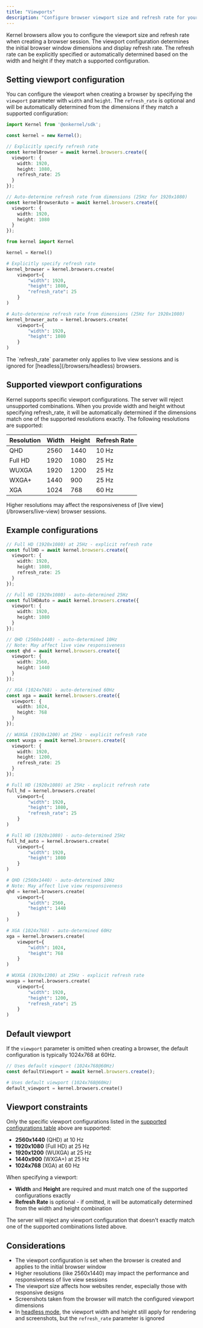 ```yaml
---
title: "Viewports"
description: "Configure browser viewport size and refresh rate for your automations"
---
```


Kernel browsers allow you to configure the viewport size and refresh rate when creating a browser session. The viewport configuration determines the initial browser window dimensions and display refresh rate. The refresh rate can be explicitly specified or automatically determined based on the width and height if they match a supported configuration.

## Setting viewport configuration

You can configure the viewport when creating a browser by specifying the `viewport` parameter with `width` and `height`. The `refresh_rate` is optional and will be automatically determined from the dimensions if they match a supported configuration:

<CodeGroup>

```typescript Typescript/Javascript
import Kernel from '@onkernel/sdk';

const kernel = new Kernel();

// Explicitly specify refresh rate
const kernelBrowser = await kernel.browsers.create({
  viewport: {
    width: 1920,
    height: 1080,
    refresh_rate: 25
  }
});

// Auto-determine refresh rate from dimensions (25Hz for 1920x1080)
const kernelBrowserAuto = await kernel.browsers.create({
  viewport: {
    width: 1920,
    height: 1080
  }
});
```

```python Python
from kernel import Kernel

kernel = Kernel()

# Explicitly specify refresh rate
kernel_browser = kernel.browsers.create(
    viewport={
        "width": 1920,
        "height": 1080,
        "refresh_rate": 25
    }
)

# Auto-determine refresh rate from dimensions (25Hz for 1920x1080)
kernel_browser_auto = kernel.browsers.create(
    viewport={
        "width": 1920,
        "height": 1080
    }
)
```

</CodeGroup>

<Note>
The `refresh_rate` parameter only applies to live view sessions and is ignored for [headless](/browsers/headless) browsers.
</Note>

## Supported viewport configurations

Kernel supports specific viewport configurations. The server will reject unsupported combinations. When you provide width and height without specifying refresh_rate, it will be automatically determined if the dimensions match one of the supported resolutions exactly. The following resolutions are supported:

| Resolution | Width | Height | Refresh Rate |
|------------|-------|--------|--------------|
| QHD | 2560 | 1440 | 10 Hz |
| Full HD | 1920 | 1080 | 25 Hz |
| WUXGA | 1920 | 1200 | 25 Hz |
| WXGA+ | 1440 | 900 | 25 Hz |
| XGA | 1024 | 768 | 60 Hz |

<Warning>
Higher resolutions may affect the responsiveness of [live view](/browsers/live-view) browser sessions.
</Warning>

## Example configurations

<CodeGroup>

```typescript Typescript/Javascript
// Full HD (1920x1080) at 25Hz - explicit refresh rate
const fullHD = await kernel.browsers.create({
  viewport: {
    width: 1920,
    height: 1080,
    refresh_rate: 25
  }
});

// Full HD (1920x1080) - auto-determined 25Hz
const fullHDAuto = await kernel.browsers.create({
  viewport: {
    width: 1920,
    height: 1080
  }
});

// QHD (2560x1440) - auto-determined 10Hz
// Note: May affect live view responsiveness
const qhd = await kernel.browsers.create({
  viewport: {
    width: 2560,
    height: 1440
  }
});

// XGA (1024x768) - auto-determined 60Hz
const xga = await kernel.browsers.create({
  viewport: {
    width: 1024,
    height: 768
  }
});

// WUXGA (1920x1200) at 25Hz - explicit refresh rate
const wuxga = await kernel.browsers.create({
  viewport: {
    width: 1920,
    height: 1200,
    refresh_rate: 25
  }
});
```

```python Python
# Full HD (1920x1080) at 25Hz - explicit refresh rate
full_hd = kernel.browsers.create(
    viewport={
        "width": 1920,
        "height": 1080,
        "refresh_rate": 25
    }
)

# Full HD (1920x1080) - auto-determined 25Hz
full_hd_auto = kernel.browsers.create(
    viewport={
        "width": 1920,
        "height": 1080
    }
)

# QHD (2560x1440) - auto-determined 10Hz
# Note: May affect live view responsiveness
qhd = kernel.browsers.create(
    viewport={
        "width": 2560,
        "height": 1440
    }
)

# XGA (1024x768) - auto-determined 60Hz
xga = kernel.browsers.create(
    viewport={
        "width": 1024,
        "height": 768
    }
)

# WUXGA (1920x1200) at 25Hz - explicit refresh rate
wuxga = kernel.browsers.create(
    viewport={
        "width": 1920,
        "height": 1200,
        "refresh_rate": 25
    }
)
```

</CodeGroup>

## Default viewport

If the `viewport` parameter is omitted when creating a browser, the default configuration is typically 1024x768 at 60Hz.

<CodeGroup>

```typescript Typescript/Javascript
// Uses default viewport (1024x768@60Hz)
const defaultViewport = await kernel.browsers.create();
```

```python Python
# Uses default viewport (1024x768@60Hz)
default_viewport = kernel.browsers.create()
```

</CodeGroup>

## Viewport constraints

Only the specific viewport configurations listed in the [supported configurations table](#supported-viewport-configurations) above are supported:
- **2560x1440** (QHD) at 10 Hz
- **1920x1080** (Full HD) at 25 Hz
- **1920x1200** (WUXGA) at 25 Hz
- **1440x900** (WXGA+) at 25 Hz
- **1024x768** (XGA) at 60 Hz

When specifying a viewport:
- **Width** and **Height** are required and must match one of the supported configurations exactly
- **Refresh Rate** is optional - if omitted, it will be automatically determined from the width and height combination

<Warning>
The server will reject any viewport configuration that doesn't exactly match one of the supported combinations listed above.
</Warning>

## Considerations

- The viewport configuration is set when the browser is created and applies to the initial browser window
- Higher resolutions (like 2560x1440) may impact the performance and responsiveness of live view sessions
- The viewport size affects how websites render, especially those with responsive designs
- Screenshots taken from the browser will match the configured viewport dimensions
- In [headless mode](/browsers/headless), the viewport width and height still apply for rendering and screenshots, but the `refresh_rate` parameter is ignored
